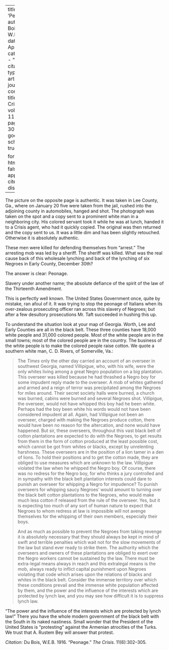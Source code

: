 
---
title: 'Peonage'
author: Du Bois, W.E.B.
date: Apr. 1916
categories: 
  - ""
citation: 
  type: article-journal
  container-title: The Crisis
  volume: 11
  issue: 6
  page: 302-305
google-scholar: true

format:
  html:
    toc: false
    appendix-cite-as: display
---




The picture on the opposite page is authentic. It was taken in Lee County, Ga., where on January 20 five were taken from the jail, rushed into the adjoining county in automobiles, hanged and shot. The photograph was taken on the spot and a copy sent to a prominent white man in a neighboring city. His colored servant took it while he was at lunch, handed it to a <span class = "small-caps"> Crisis</span> agent, who had it quickly copied. The original was then returned and the copy sent to us. It was a little dim and has been slightly retouched. Otherwise it is absolutely authentic.

These men were killed for defending themselves from "arrest." The arresting mob was led by a sheriff. The sheriff was killed. What was the real cause back of this wholesale lynching and back of the lynching of six Negroes in Early County, December 30th?

The answer is clear: Peonage.

Slavery under another name; the absolute defiance of the spirit of the law of the Thirteenth Amendment.

This is perfectly well known. The United States Government once, quite by mistake, ran afoul of it. It was trying to stop the peonage of Italians when its over-zealous prosecuting officer ran across this slavery of Negroes; but after a few desultory prosecutions Mr. Taft succeeded in hushing this up.

To understand the situation look at your map of Georgia. Worth, Lee and Early Counties are all in the black belt. These three counties have 18,000 white people and 31,000 colored people. Most of the white people are in the small towns; most of the colored people are in the country. The business of the white people is to make the colored people raise cotton. We quote a southern white man, C. D. Rivers, of Somerville, Va.:

> The *Times* only the other day carried an account of an overseer in southwest Georgia, named Villipigue, who, with his wife, were the only whites living among a great Negro population on a big plantation. This overseer was killed because he had thrashed a Negro boy for some impudent reply made to the overseer. A mob of whites gathered and armed and a reign of terror was precipitated among the Negroes for miles around. Their secret society halls were burned, a church was burned, cabins were burned and several Negroes shot. Villipigue, the overseer, would not have whipped this boy had he been white. Perhaps had the boy been white his words would not have been considered impudent at all. Again, had Villipigue not been an overseer, charged with making the Negroes produce cotton, there would have been no reason for the altercation, and none would have happened. But sir, these overseers, throughout this vast black belt of cotton plantations are expected to do with the Negroes, to get results from them in the form of cotton produced at the least possible cost, which cannot be got from whites or blacks, except by unrelenting harshness. These overseers are in the position of a lion tamer in a den of lions. To hold their positions and to get the cotton made, they are obliged to use measures which are unknown to the law. Villipigue violated the law when he whipped the Negro boy. Of course, there was no redress for the Negro boy, for who thinks a jury controlled and in sympathy with the black belt plantation interests could dare to punish an overseer for whipping a Negro for impudence? To punish overseers for whipping saucy Negroes' would amount to turning over the black belt cotton plantations to the Negroes, who would make much less cotton if released from the rule of the overseer. Yes, but it is expecting too much of any sort of human nature to expect that Negroes to whom redress at law is impossible will not avenge themselves for the whipping of their own members, especially their boys.   <p> And as much as possible to prevent the Negroes from taking revenge it is absolutely necessary that they should always be kept in mind of swift and terrible penalties which wait not for the slow movements of the law but stand ever ready to strike them. The authority which the overseers and owners of these plantations are obliged to exert over the Negro workers cannot be sustained by the law. There must be extra-legal means always in reach and this extralegal means is the mob, always ready to inflict capital punishment upon Negroes violating that code which arises upon the relations of blacks and whites in the black belt. Consider the immense territory over which these conditions prevail and the immense white population affected by them, and the power and the influence of the interests which are protected by lynch law, and you  may see how difficult it is to suppress lynch law.

"The power and the influence of the interests which are protected by lynch law!" There you have the whole modern government of the black belt with the South in its naked nastiness. Small wonder that the President of the United States is "protesting" against the Armenian atrocities of the Turks. We trust that A. Rustem Bey will answer that protest.

*Citation:* Du Bois, W.E.B. 1916. "Peonage." *The Crisis*. 11(6):302&ndash;305.